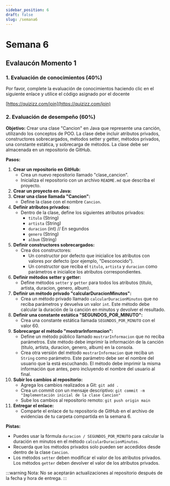 ```yaml
---
sidebar_position: 6
draft: false
slug: /semana6
---
```


# Semana 6

## Evalaucón Momento 1 

### 1. Evaluación de conocimientos (40%)

Por favor, complete la evaluación de conocimientos haciendo clic en el siguiente enlace y utilice el código asignado por el docente

[https://quizizz.com/join](https://quizizz.com/join)


### 2. Evaluación de desempeño (60%)

**Objetivo:** Crear una clase "Cancion" en Java que represente una canción, utilizando los conceptos de POO. La clase debe incluir atributos privados, constructores sobrecargados, métodos setter y getter, métodos privados, una constante estática, y sobrecarga de métodos. La clase debe ser almacenada en un repositorio de GitHub.

**Pasos:**

1. **Crear un repositorio en GitHub:**   
    * Crea un nuevo repositorio llamado "clase_cancion".
    * Inicializa el repositorio con un archivo `README.md` que describa el proyecto.
2. **Crear un proyecto en Java:**    
3. **Crear una clase llamada "Cancion":**
    * Define la clase con el nombre `Cancion`.
4. **Definir atributos privados:**
    * Dentro de la clase, define los siguientes atributos privados:
        * `titulo` (String)
        * `artista` (String)
        * `duracion` (int)  // En segundos
        * `genero` (String)
        * `album` (String)
5. **Definir constructores sobrecargados:**
    * Crea dos constructores:
        * Un constructor por defecto que inicialice los atributos con valores por defecto (por ejemplo, "Desconocido").
        * Un constructor que reciba el `titulo`, `artista` y `duracion` como parámetros e inicialice los atributos correspondientes. 
6. **Definir métodos setter y getter:**
    * Define métodos `setter` y `getter` para todos los atributos (titulo, artista, duracion, genero, album).
7. **Definir un método privado "calcularDuracionMinutos":**
    * Crea un método privado llamado `calcularDuracionMinutos` que no reciba parámetros y devuelva un valor `int`. Este método debe calcular la duración de la canción en minutos y devolver el resultado.
8. **Definir una constante estática "SEGUNDOS_POR_MINUTO":**
    * Crea una constante estática llamada `SEGUNDOS_POR_MINUTO` con el valor 60.
9. **Sobrecargar el método "mostrarInformacion":**
    * Define un método público llamado `mostrarInformacion` que no reciba parámetros. Este método debe imprimir la información de la canción (titulo, artista, duracion, genero, album) en la consola.
    * Crea otra versión del método `mostrarInformacion` que reciba un `String` como parámetro. Este parámetro debe ser el nombre del usuario que la está escuchando. El método debe imprimir la misma información que antes, pero incluyendo el nombre del usuario al final.
10. **Subir los cambios al repositorio:**
    * Agrega los cambios realizados a Git: `git add .`
    * Crea un commit con un mensaje descriptivo: `git commit -m "Implementación inicial de la clase Cancion"`
    * Sube los cambios al repositorio remoto: `git push origin main`
11. **Entregar el enlace:**
    * Comparte el enlace de tu repositorio de GitHub en el archivo de evidencias de tu carpeta compartida en la semana 6.

**Pistas:**

* Puedes usar la fórmula `duracion / SEGUNDOS_POR_MINUTO` para calcular la duración en minutos en el método `calcularDuracionMinutos`.
* Recuerda que los métodos privados solo pueden ser accedidos desde dentro de la clase `Cancion`.
* Los métodos `setter` deben modificar el valor de los atributos privados. Los métodos `getter` deben devolver el valor de los atributos privados.

:::warning
Nota: No se aceptarán actualizaciones al repositorio después de la fecha y hora de entrega.
:::
